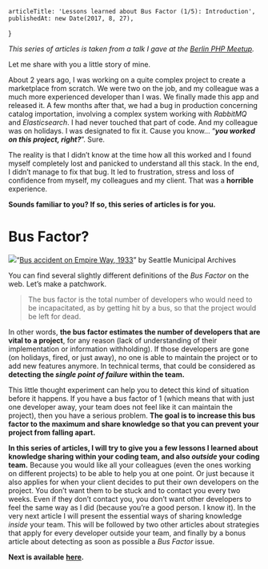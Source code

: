 
<Layout>

    articleTitle: 'Lessons learned about Bus Factor (1/5): Introduction',
    publishedAt: new Date(2017, 8, 27),
}

<ArticleInfos meta={meta} />

_This series of articles is taken from a talk I gave at the_ [_Berlin PHP Meetup_](https://twitter.com/bephpug)_._

Let me share with you a little story of mine.

About 2 years ago, I was working on a quite complex project to create a marketplace from scratch. We were two on the job, and my colleague was a much more experienced developer than I was. We finally made this app and released it. A few months after that, we had a bug in production concerning catalog importation, involving a complex system working with _RabbitMQ_ and _Elasticsearch_. I had never touched that part of code. And my colleague was on holidays. I was designated to fix it. Cause you know… “**_you worked on this project, right?_**”. Sure.

The reality is that I didn’t know at the time how all this worked and I found myself completely lost and panicked to understand all this stack. In the end, I didn’t manage to fix that bug. It led to frustration, stress and loss of confidence from myself, my colleagues and my client. That was a **horrible** experience.

**Sounds familiar to you? If so, this series of articles is for you.**

# Bus Factor?

![](https://miro.medium.com/max/1200/1*0HUoKENWDPkvQYBR31m6og.jpeg)“[Bus accident on Empire Way, 1933](https://www.flickr.com/photos/seattlemunicipalarchives/3797940793/in/photolist-6MBrtP-jCkPQA-Pg1wM-6w5ojz-4S3mXh-Pfumb-Pfumh-8Tk1KJ-g4Wxfq-o9rTmn-4CgbzH-4Cgbt6-7nc8tZ-4RYcEg-npSWRM-viWdm9-Pg1x4-TK3nj7-7NSPXP-9qUgQS-5ZTghs-4RYufn-8Qcfhi-ADuSK-9t9gFc-Pg1x8-9t9ifz-Pg144-cTEXp9-7yKiEj-gGzaeE-aEBvcp-4XJsbd-7NWMFN-Pfsgo-Pg142-4Rpopg-6YZVae-6Z4C5J-WHFT-WHFR-4ncFVs-4t3rAA-5icH3G-UCLwzN-8QfVf7-4S3kw7-7BB4Fs-UC1hvP-fTchtM)” by Seattle Municipal Archives

You can find several slightly different definitions of the _Bus Factor_ on the web. Let’s make a patchwork.

> The bus factor is the total number of developers who would need to be incapacitated, as by getting hit by a bus, so that the project would be left for dead.

In other words, **the bus factor estimates the number of developers that are vital to a project**, for any reason (lack of understanding of their implementation or information withholding). If those developers are gone (on holidays, fired, or just away), no one is able to maintain the project or to add new features anymore. In technical terms, that could be considered as **detecting the _single point of failure_ within the team.**

This little thought experiment can help you to detect this kind of situation before it happens. If you have a bus factor of 1 (which means that with just one developer away, your team does not feel like it can maintain the project), then you have a serious problem. **The goal is to increase this bus factor to the maximum and share knowledge so that you can prevent your project from falling apart.**

**In this series of articles, I will try to give you a few lessons I learned about knowledge sharing within your coding team, and also _outside_ your coding team.** Because you would like all your colleagues (even the ones working on different projects) to be able to help you at one point. Or just because it also applies for when your client decides to put their own developers on the project. You don’t want them to be stuck and to contact you every two weeks. Even if they don’t contact you, you don’t want other developers to feel the same way as I did (because you’re a good person. I know it). In the very next article I will present the essential ways of sharing knowledge _inside_ your team. This will be followed by two other articles about strategies that apply for every developer outside your team, and finally by a bonus article about detecting as soon as possible a _Bus Factor_ issue.

**Next is available** [**here**](https://medium.com/@einenlum/lessons-learned-about-bus-factor-2-5-balancing-the-level-of-your-team-97d9157eba99)**.**

</Layout>
